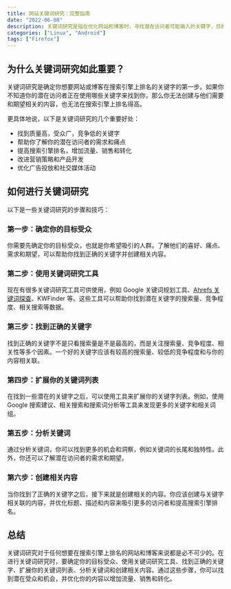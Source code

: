 ```yaml
---
title: 网站关键词研究：完整指南
date: "2022-06-08"
description: 关键词研究是指在优化网站和博客时，寻找潜在访问者可能输入的关键字，目的是了解并利用已知关键字的相关数据，在搜索引擎上排名更高，增加流量和销售。
categories: ["Linux", "Android"]
tags: ["Firefox"]
---
```


## 为什么关键词研究如此重要？

关键词研究是确定你想要网站或博客在搜索引擎上排名的关键字的第一步。如果你不知道你的潜在访问者正在使用哪些关键字来找到你，那么你无法创建与他们需要和期望相关的内容，也无法在搜索引擎上排名得高。

更具体地说，以下是关键词研究的几个重要好处：

- 找到质量高，受众广，竞争低的关键字
- 帮助你了解你的潜在访问者的需求和痛点
- 提高搜索引擎排名，增加流量、销售和转化
- 改进营销策略和产品开发
- 优化广告投放和社交媒体活动

## 如何进行关键词研究

以下是一些关键词研究的步骤和技巧：

### 第一步：确定你的目标受众

你需要先确定你的目标受众，也就是你希望吸引的人群。了解他们的喜好、痛点、需求和期望，可以帮助你找到正确的关键字并创建相关内容。

### 第二步：使用关键词研究工具

现在有很多关键词研究工具可供使用，例如 Google 关键词规划工具、[Ahrefs 关键词探查](https://ahrefs.com/keyword-generator)、KWFinder 等。这些工具可以帮助你找到潜在关键字的搜索量、竞争程度、相关搜索等数据。

### 第三步：找到正确的关键字

找到正确的关键字不是只看搜索量是不是最高的，而是关注搜索量、竞争程度、相关性等多个因素。一个好的关键字应该有较高的搜索量、较低的竞争程度和与你的内容相关联。

### 第四步：扩展你的关键词列表

在找到一些潜在的关键字之后，可以使用工具来扩展你的关键字列表。例如，使用 Google 搜索建议、相关搜索和搜索词分析等工具来发现更多的关键字和相关词组。

### 第五步：分析关键词

通过分析关键词，你可以找到更多的机会和洞察，例如关键词的长尾和独特性。此外，你还可以了解潜在访问者的需求和期望。

### 第六步：创建相关内容

当你找到了正确的关键字之后，接下来就是创建相关的内容。你应该创建与关键字相关联的内容，并优化标题、描述和内容来吸引更多的访问者和提高搜索引擎排名。

## 总结

关键词研究对于任何想要在搜索引擎上排名的网站和博客来说都是必不可少的。在进行关键词研究时，要确定你的目标受众、使用关键词研究工具、找到正确的关键字、扩展你的关键词列表、分析关键词和创建相关内容。通过这些步骤，你可以找到潜在受众和机会，并优化你的内容以增加流量、销售和转化。
